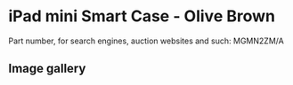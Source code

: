 
# iPad mini Smart Case - Olive Brown

Part number, for search engines, auction websites and such: MGMN2ZM/A

## Image gallery

<div style={{ width: "768px" }}>
  <GalleryComponent
    images={[
      {
        original: "/everysource/MGMN2.webp",
        thumbnail: "/everypreview/MGMN2.webp",
      },
      {
        original: "/everysource/MGMN2_AV1_GOLD.webp",
        thumbnail: "/everypreview/MGMN2_AV1_GOLD.webp",
      },
      {
        original: "/everysource/MGMN2_AV1_SILVER.webp",
        thumbnail: "/everypreview/MGMN2_AV1_SILVER.webp",
      },
      {
        original: "/everysource/MGMN2_AV1_SPACE_GRAY.webp",
        thumbnail: "/everypreview/MGMN2_AV1_SPACE_GRAY.webp",
      },
      {
        original: "/everysource/MGMN2_AV2.webp",
        thumbnail: "/everypreview/MGMN2_AV2.webp",
      },
      {
        original: "/everysource/MGMN2_AV3.webp",
        thumbnail: "/everypreview/MGMN2_AV3.webp",
      },
      {
        original: "/everysource/MGMN2_AV4.webp",
        thumbnail: "/everypreview/MGMN2_AV4.webp",
      },
      {
        original: "/everysource/MGMN2_AV5.webp",
        thumbnail: "/everypreview/MGMN2_AV5.webp",
      },
      {
        original: "/everysource/MGMN2_AV6.webp",
        thumbnail: "/everypreview/MGMN2_AV6.webp",
      }
    ]}
  />
</div>